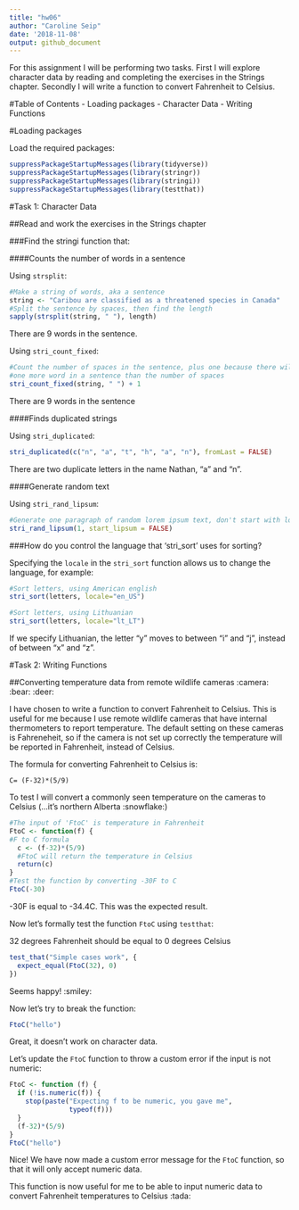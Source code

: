 ```yaml
---
title: "hw06"
author: "Caroline Seip"
date: '2018-11-08'
output: github_document
---
```


For this assignment I will be performing two tasks. First I will explore character data by reading and completing the exercises in the Strings chapter. Secondly I will write a function to convert Fahrenheit to Celsius.

#Table of Contents
- Loading packages
- Character Data
- Writing Functions

#Loading packages

Load the required packages:

```r
suppressPackageStartupMessages(library(tidyverse))
suppressPackageStartupMessages(library(stringr))
suppressPackageStartupMessages(library(stringi))
suppressPackageStartupMessages(library(testthat))
```

#Task 1: Character Data

##Read and work the exercises in the Strings chapter

###Find the stringi function that:

####Counts the number of words in a sentence

Using `strsplit`:

```r
#Make a string of words, aka a sentence
string <- "Caribou are classified as a threatened species in Canada"
#Split the sentence by spaces, then find the length
sapply(strsplit(string, " "), length)
```
There are 9 words in the sentence.

Using `stri_count_fixed`:

```r
#Count the number of spaces in the sentence, plus one because there will always be 
#one more word in a sentence than the number of spaces
stri_count_fixed(string, " ") + 1
```
There are 9 words in the sentence

####Finds duplicated strings

Using `stri_duplicated`:

```r
stri_duplicated(c("n", "a", "t", "h", "a", "n"), fromLast = FALSE)
```
There are two duplicate letters in the name Nathan, "a" and "n".

####Generate random text

Using `stri_rand_lipsum`:

```r
#Generate one paragraph of random lorem ipsum text, don't start with lorem ipsum
stri_rand_lipsum(1, start_lipsum = FALSE)
```

###How do you control the language that 'stri_sort' uses for sorting?

Specifying the `locale` in the `stri_sort` function allows us to change the language, for example:

```r
#Sort letters, using American english
stri_sort(letters, locale="en_US")
```

```r
#Sort letters, using Lithuanian
stri_sort(letters, locale="lt_LT")
```

If we specify Lithuanian, the letter "y" moves to between "i" and "j", instead of between "x" and "z".

#Task 2: Writing Functions

##Converting temperature data from remote wildlife cameras :camera: :bear: :deer:

I have chosen to write a function to convert Fahrenheit to Celsius. This is useful for me because I use remote wildlife cameras that have internal thermometers to report temperature. The default setting on these cameras is Fahreneheit, so if the camera is not set up correctly the temperature will be reported in Fahrenheit, instead of Celsius.

The formula for converting Fahrenheit to Celsius is:

`C= (F-32)*(5/9)`

To test I will convert a commonly seen temperature on the cameras to Celsius (...it's northern Alberta :snowflake:)

```r
#The input of 'FtoC' is temperature in Fahrenheit
FtoC <- function(f) {
#F to C formula
  c <- (f-32)*(5/9)
  #FtoC will return the temperature in Celsius
  return(c)
}
#Test the function by converting -30F to C
FtoC(-30)
```
-30F is equal to -34.4C. This was the expected result.

Now let's formally test the function `FtoC` using `testthat`:

32 degrees Fahrenheit should be equal to 0 degrees Celsius

```r
test_that("Simple cases work", {
  expect_equal(FtoC(32), 0)
})
```
Seems happy! :smiley:

Now let's try to break the function:

```r
FtoC("hello")
```
Great, it doesn't work on character data.

Let's update the `FtoC` function to throw a custom error if the input is not numeric:

```r
FtoC <- function (f) {
  if (!is.numeric(f)) {
    stop(paste("Expecting f to be numeric, you gave me",
               typeof(f)))
  }
  (f-32)*(5/9)
}
FtoC("hello")
```
Nice! We have now made a custom error message for the `FtoC` function, so that it will only accept numeric data.

This function is now useful for me to be able to input numeric data to convert Fahrenheit temperatures to Celsius :tada:


